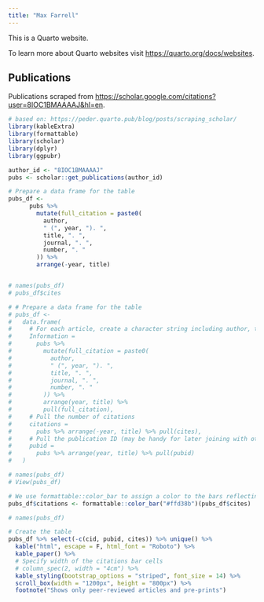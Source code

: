 ```yaml
---
title: "Max Farrell"
---
```


This is a Quarto website.

To learn more about Quarto websites visit <https://quarto.org/docs/websites>.



## Publications

Publications scraped from <https://scholar.google.com/citations?user=8IOC1BMAAAAJ&hl=en>.


```r

# based on: https://peder.quarto.pub/blog/posts/scraping_scholar/
library(kableExtra)
library(formattable)
library(scholar)
library(dplyr)
library(ggpubr)

author_id <- "8IOC1BMAAAAJ"
pubs <- scholar::get_publications(author_id) 

```

```r

# Prepare a data frame for the table
pubs_df <-
      pubs %>%
        mutate(full_citation = paste0(
          author,
          " (", year, "). ",
          title, ". ",
          journal, ". ",
          number, ". "
        )) %>%
        arrange(-year, title)


# names(pubs_df)
# pubs_df$cites

# # Prepare a data frame for the table
# pubs_df <-
#   data.frame(
#     # For each article, create a character string including author, title, year, journal and page number, issue etc
#     Information =
#       pubs %>%
#         mutate(full_citation = paste0(
#           author,
#           " (", year, "). ",
#           title, ". ",
#           journal, ". ",
#           number, ". "
#         )) %>%
#         arrange(year, title) %>%
#         pull(full_citation),
#     # Pull the number of citations
#     citations =
#       pubs %>% arrange(-year, title) %>% pull(cites),
#     # Pull the publication ID (may be handy for later joining with other metrics)
#     pubid =
#       pubs %>% arrange(year, title) %>% pull(pubid)
#   )

# names(pubs_df)
# View(pubs_df)

# We use formattable::color_bar to assign a color to the bars reflecting the relative number of citations
pubs_df$citations <- formattable::color_bar("#ffd38b")(pubs_df$cites)

# names(pubs_df)

# Create the table
pubs_df %>% select(-c(cid, pubid, cites)) %>% unique() %>%
  kable("html", escape = F, html_font = "Roboto") %>%
  kable_paper() %>%
  # Specify width of the citations bar cells
  # column_spec(2, width = "4cm") %>%
  kable_styling(bootstrap_options = "striped", font_size = 14) %>%
  scroll_box(width = "1200px", height = "800px") %>%
  footnote("Shows only peer-reviewed articles and pre-prints") 

```
